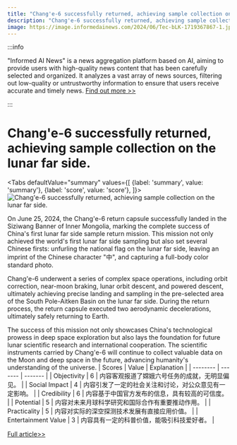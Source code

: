 ```yaml
---
title: "Chang'e-6 successfully returned, achieving sample collection on the lunar far side."
description: "Chang'e-6 successfully returned, achieving sample collection on the lunar far side."
image: https://image.informedainews.com/2024/06/Tec-bLK-1719367867-1.jpg
---
```



:::info

"Informed AI News" is a news aggregation platform based on AI, aiming to provide users with high-quality news content that has been carefully selected and organized. It analyzes a vast array of news sources, filtering out low-quality or untrustworthy information to ensure that users receive accurate and timely news.  [Find out more >>](/)

:::

# Chang'e-6 successfully returned, achieving sample collection on the lunar far side.


<Tabs
	defaultValue="summary"
	values={[
	{label: 'summary', value: 'summary'},
	{label: 'score', value: 'score'},
]}>
<TabItem value="summary">
<img
  src="https://image.informedainews.com/2024/06/Tec-bLK-1719367867-1.jpg"
  alt="Chang'e-6 successfully returned, achieving sample collection on the lunar far side."
/>



On June 25, 2024, the Chang'e-6 return capsule successfully landed in the Siziwang Banner of Inner Mongolia, marking the complete success of China's first lunar far side sample return mission. This mission not only achieved the world's first lunar far side sampling but also set several Chinese firsts: unfurling the national flag on the lunar far side, leaving an imprint of the Chinese character "中", and capturing a full-body color standard photo.

Chang'e-6 underwent a series of complex space operations, including orbit correction, near-moon braking, lunar orbit descent, and powered descent, ultimately achieving precise landing and sampling in the pre-selected area of the South Pole-Aitken Basin on the lunar far side. During the return process, the return capsule executed two aerodynamic decelerations, ultimately safely returning to Earth.

The success of this mission not only showcases China's technological prowess in deep space exploration but also lays the foundation for future lunar scientific research and international cooperation. The scientific instruments carried by Chang'e-6 will continue to collect valuable data on the Moon and deep space in the future, advancing humanity's understanding of the universe.
</TabItem>
<TabItem value="score">
	| Scores     | Value   | Explanation |
	| -------- | ------- | ------- |
	| Objectivity  | 6    | 内容客观报道了嫦娥六号任务的成就，无明显偏见。    |
	| Social Impact | 4     | 内容引发了一定的社会关注和讨论，对公众意见有一定影响。    |
	| Credibility    | 6    | 内容基于中国官方发布的信息，具有较高的可信度。    |
	| Potential    | 5    | 内容对未来月球科学研究和国际合作有重要推动作用。    |
	| Practicality    | 5    | 内容对实际的深空探测技术发展有直接应用价值。    |
	| Entertainment Value    | 3    | 内容具有一定的科普价值，能吸引科技爱好者。    |
</TabItem>
</Tabs>

[Full article>>](https://www.cnbeta.com.tw/articles/science/1436058.htm)

